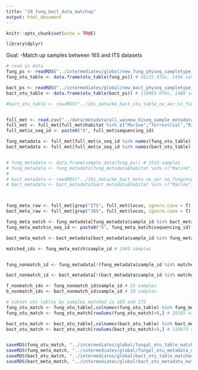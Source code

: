 ```yaml
---
title: "10_fung_bact_data_matchup"
output: html_document
---
```


```r
knitr::opts_chunk$set(echo = TRUE)
```

```r
library(dplyr)
```

Goal:
-Match up samples between 16S and ITS datasets


```r
# read in data 
fung_ps <- readRDS("../intermediates/global/new_fung_physeq_sampletype_cull.rds") 
fung_otu_table <- data.frame(otu_table(fung_ps)) # 28215 OTUs, 1494 samples

bact_ps <- readRDS("../intermediates/global/new_bact_physeq_sampletype_cull.rds") 
bact_otu_table <- data.frame(otu_table(bact_ps)) # 118965 OTUs, 1489 samples

#bact_otu_table <- readRDS("../16s_data/kk_bact_otu_table_no_aer_no_fungcorp.rds") # 110592 OTUs, 1575 samples


full_met <- read.csv("../data/metadata/all_waimea_hiseq_sample_metadata.csv") # 3468 samples
full_met <- full_met[full_met$habitat %in% c("Marine","Terrestrial","Riverine"),] # 3206 samples
full_met$x_seq_id <- paste0("X", full_met$sequencing_id)

fung_metadata <- full_met[full_met$x_seq_id %in% names(fung_otu_table),] # 1513 samples
bact_metadata <- full_met[full_met$x_seq_id %in% names(bact_otu_table),] # 1510 samples


# fung_metadata <- data.frame(sample_data(fung_ps)) # 1513 samples
# fung_metadata <- fung_metadata[fung_metadata$habitat %in% c("Marine", "Terrestrial", "Riverine"),] #1513 samples
# 
# bact_metadata <- readRDS("../16s_data/kk_bact_meta_no_aer_no_fungcorp.rds") # 1700 samples
# bact_metadata <- bact_metadata[bact_metadata$habitat %in% c("Marine", "Terrestrial", "Riverine"),] #1530 samples



fung_meta_raw <- full_met[grep("ITS", full_met$locus, ignore.case = T),] # 1586 samples
bact_meta_raw <- full_met[grep("16S", full_met$locus, ignore.case = T),] # 1620 samples

```

```r

fung_meta_match <- fung_metadata[fung_metadata$sample_id %in% bact_metadata$sample_id,]
fung_meta_match$x_seq_id <- paste0("X", fung_meta_match$sequencing_id)

bact_meta_match <- bact_metadata[bact_metadata$sample_id %in% fung_metadata$sample_id,]

matched_ids <- fung_meta_match$sample_id # 1469 samples


fung_nonmatch_id <- fung_metadata[!(fung_metadata$sample_id %in% matched_ids),]

bact_nonmatch_id <- bact_metadata[!(bact_metadata$sample_id %in% matched_ids),]

f_nonmatch_ids <- fung_nonmatch_id$sample_id # 25 samples
b_nonmatch_ids <- bact_nonmatch_id$sample_id # 20 samples


```

```r
# subset otu tables by samples matched in 16S and ITS
fung_otu_match <- fung_otu_table[,colnames(fung_otu_table) %in% fung_meta_match$x_seq_id] # 1469 samples remain
fung_otu_match <- fung_otu_match[rowSums(fung_otu_match)>0,] # 28105 otus remain 

bact_otu_match <- bact_otu_table[,colnames(bact_otu_table) %in% bact_meta_match$x_seq_id] # 1469 samples remain
bact_otu_match <- bact_otu_match[rowSums(bact_otu_match)>0,] # 118673 otus remain 


saveRDS(fung_otu_match, "../intermediates/global/fungal_otu_table_matched_up.rds")
saveRDS(fung_meta_match, "../intermediates/global/fungal_otu_metadata_matched_up.rds")
saveRDS(bact_otu_match, "../intermediates/global/bact_otu_table_matched_up.rds")
saveRDS(bact_meta_match, "../intermediates/global/bact_otu_metadata_matched_up.rds")
```














